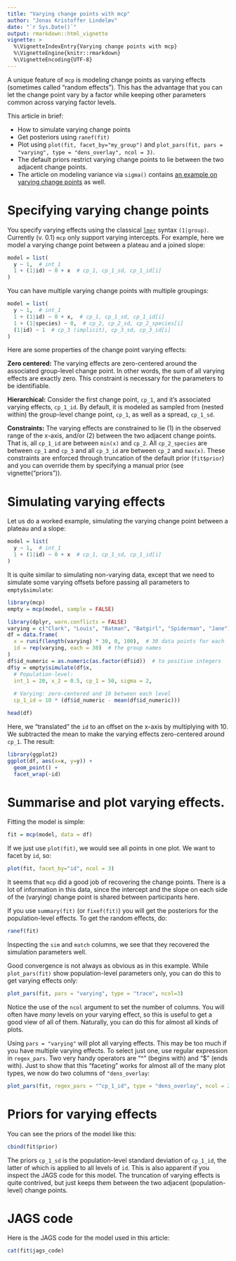 ```yaml
---
title: "Varying change points with mcp"
author: "Jonas Kristoffer Lindeløv"
date: "`r Sys.Date()`"
output: rmarkdown::html_vignette
vignette: >
  %\VignetteIndexEntry{Varying change points with mcp}
  %\VignetteEngine{knitr::rmarkdown}
  %\VignetteEncoding{UTF-8}
---
```


A unique feature of `mcp` is modeling change points as varying effects (sometimes called "random effects"). This has the advantage that you can let the change point vary by a factor while keeping other parameters common across varying factor levels.

This article in brief:

 * How to simulate varying change points
 * Get posteriors using `ranef(fit)`
 * Plot using `plot(fit, facet_by="my_group")` and `plot_pars(fit, pars = "varying", type = "dens_overlay", ncol = 3)`.
 * The default priors restrict varying change points to lie between the two adjacent change points.
 * The article on modeling variance via `sigma()` contains [an example on varying change points](../articles/variance.html) as well.



# Specifying varying change points

You specify varying effects using the classical [`lmer`](https://www.rdocumentation.org/packages/lme4/versions/1.1-21/topics/lmer) syntax `(1|group)`. Currently (v. 0.1) `mcp` only support varying intercepts. For example, here we model a varying change point between a plateau and a joined slope:

```r
model = list(
  y ~ 1,  # int_1
  1 + (1|id) ~ 0 + x  # cp_1, cp_1_sd, cp_1_id[i]
)
```

You can have multiple varying change points with multiple groupings:

```r
model = list(
  y ~ 1,  # int_1
  1 + (1|id) ~ 0 + x,  # cp_1, cp_1_sd, cp_1_id[i]
  1 + (1|species) ~ 0,  # cp_2, cp_2_sd, cp_2_species[i]
  (1|id) ~ 1  # cp_3 (implicit), cp_3_sd, cp_3_id[i]
)
```

Here are some properties of the change point varying effects:

**Zero centered:** The varying effects are zero-centered around the associated group-level change point. In other words, the sum of all varying effects are exactly zero. This constraint is necessary for the parameters to be identifiable. 

**Hierarchical:** Consider the first change point, `cp_1`, and it's associated varying effects, `cp_1_id`. By default, it is modeled as sampled from (nested within) the group-level change point, `cp_1`, as well as a spread, `cp_1_sd`.

**Constraints:** The varying effects are constrained to lie (1) in the observed range of the x-axis, and/or (2) between the two adjacent change points. That is, all `cp_1_id` are between `min(x)` and `cp_2`. All `cp_2_species` are between `cp_1` and `cp_3` and all `cp_3_id` are between `cp_2` and `max(x)`. These constraints are enforced through truncation of the default prior (`fit$prior`) and you can override them by specifying a manual prior (see vignette("priors")).



# Simulating varying effects
Let us do a worked example, simulating the varying change point between a plateau and a slope: 

```r
model = list(
  y ~ 1,  # int_1
  1 + (1|id) ~ 0 + x  # cp_1, cp_1_sd, cp_1_id[i]
)
```

It is quite similar to simulating non-varying data, except that we need to simulate some varying offsets before passing all parameters to `empty$simulate`:

```r
library(mcp)
empty = mcp(model, sample = FALSE)

library(dplyr, warn.conflicts = FALSE)
varying = c("Clark", "Louis", "Batman", "Batgirl", "Spiderman", "Jane")
df = data.frame(
  x = runif(length(varying) * 30, 0, 100),  # 30 data points for each
  id = rep(varying, each = 30)  # the group names
)
df$id_numeric = as.numeric(as.factor(df$id))  # to positive integers
df$y = empty$simulate(df$x,
  # Population-level:
  int_1 = 20, x_2 = 0.5, cp_1 = 50, sigma = 2,
  
  # Varying: zero-centered and 10 between each level
  cp_1_id = 10 * (df$id_numeric - mean(df$id_numeric)))

head(df)
```

Here, we "translated" the `id` to an offset on the x-axis by multiplying with 10. We subtracted the mean to make the varying effects zero-centered around `cp_1`. The result:

```r
library(ggplot2)
ggplot(df, aes(x=x, y=y)) + 
  geom_point() +
  facet_wrap(~id)
```


# Summarise and plot varying effects.
Fitting the model is simple:

```r
fit = mcp(model, data = df)
```

If we just use `plot(fit)`, we would see all points in one plot. We want to facet by `id`, so:

```r
plot(fit, facet_by="id", ncol = 3)
```

It seems that `mcp` did a good job of recovering the change points. There is a lot of information in this data, since the intercept and the slope on each side of the (varying) change point is shared between participants here.

If you use `summary(fit)` (or `fixef(fit)`) you will get the posteriors for the population-level effects. To get the random effects, do:

```r
ranef(fit)
```

Inspecting the `sim` and `match` columns, we see that they recovered the simulation parameters well.

Good convergence is not always as obvious as in this example. While `plot_pars(fit)` show population-level parameters only, you can do this to get varying effects only:

```r
plot_pars(fit, pars = "varying", type = "trace", ncol=3)
```

Notice the use of the `ncol` argument to set the number of columns. You will often have *many* levels on your varying effect, so this is useful to get a good view of all of them. Naturally, you can do this for almost all kinds of plots.

Using `pars = "varying"` will plot all varying effects. This may be too much if you have multiple varying effects. To select just one, use regular expression in `regex_pars`. Two very handy operators are "^" (begins with) and "$" (ends with). Just to show that this "faceting" works for almost all of the many plot types, we now do two columns of `"dens_overlay`:

```r
plot_pars(fit, regex_pars = "^cp_1_id", type = "dens_overlay", ncol = 2)
```




# Priors for varying effects
You can see the priors of the model like this:

```r
cbind(fit$prior)
```

The priors `cp_1_sd` is the population-level standard deviation of `cp_1_id`, the latter of which is applied to all levels of `id`. This is also apparent if you inspect the JAGS code for this model. The truncation of varying effects is quite contrived, but just keeps them between the two adjacent (population-level) change points.


# JAGS code
Here is the JAGS code for the model used in this article:

```r
cat(fit$jags_code)
```

